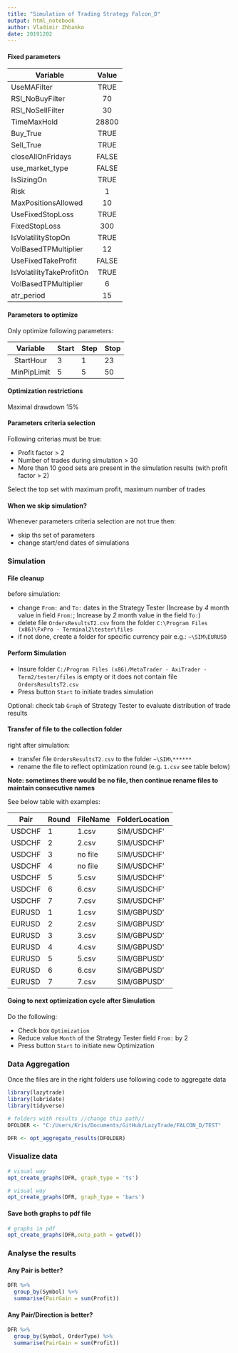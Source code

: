 ```yaml
---
title: "Simulation of Trading Strategy Falcon_D"
output: html_notebook
author: Vladimir Zhbanko
date: 20191202
---
```



#### Fixed parameters

| Variable                 | Value |
|--------------------------|:-----:|
| UseMAFilter              | TRUE  |
| RSI_NoBuyFilter          |   70  |
| RSI_NoSellFilter         |   30  |
| TimeMaxHold              | 28800 |
| Buy_True                 | TRUE  |
| Sell_True                | TRUE  |
| closeAllOnFridays        | FALSE |
| use_market_type          | FALSE |
| IsSizingOn               | TRUE  |
| Risk                     | 1     |
| MaxPositionsAllowed      | 10    |
| UseFixedStopLoss         | TRUE  |
| FixedStopLoss            | 300   |
| IsVolatilityStopOn       | TRUE  |
| VolBasedTPMultiplier     | 12    |
| UseFixedTakeProfit       | FALSE |
| IsVolatilityTakeProfitOn | TRUE  |
| VolBasedTPMultiplier     | 6     |
| atr_period               | 15    |

#### Parameters to optimize

Only optimize following parameters:

|   Variable  | Start | Step | Stop |
|:-----------:|-------|------|------|
|  StartHour  | 3     | 1    | 23   |
| MinPipLimit | 5     | 5    | 50   |


#### Optimization restrictions

Maximal drawdown 15%

#### Parameters criteria selection

Following criterias must be true:

* Profit factor > 2
* Number of trades during simulation > 30
* More than 10 good sets are present in the simulation results (with profit factor > 2)

Select the top set with maximum profit, maximum number of trades

#### When we skip simulation?

Whenever parameters criteria selection are not true then:

* skip ths set of parameters
* change start/end dates of simulations

### Simulation

#### File cleanup

before simulation:

* change `From:` and `To:` dates in the Strategy Tester (Increase by *4* month value in field `From:`; Increase by *2* month value in the field `To:`)
* delete file `OrdersResultsT2.csv` from the folder `C:\Program Files (x86)\FxPro - Terminal2\tester\files`
* if not done, create a folder for specific currency pair e.g.: `~\SIM\EURUSD`

#### Perform Simulation

* Insure folder `C:/Program Files (x86)/MetaTrader - AxiTrader - Term2/tester/files` is empty or it does not contain file `OrdersResultsT2.csv`
* Press button `Start` to initiate trades simulation

Optional: check tab `Graph` of Strategy Tester to evaluate distribution of trade results

#### Transfer of file to the collection folder

right after simulation:

* transfer file `OrdersResultsT2.csv` to the folder `~\SIM\******`
* rename the file to reflect optimization round (e.g. `1.csv` see table below)

**Note: sometimes there would be no file, then continue rename files to maintain consecutive names**

See below table with examples:

| Pair   | Round | FileName | FolderLocation |
|--------|-------|----------|----------------|
| USDCHF | 1     | 1.csv    | SIM/USDCHF'    |
| USDCHF | 2     | 2.csv    | SIM/USDCHF'    |
| USDCHF | 3     | no file  | SIM/USDCHF'    |
| USDCHF | 4     | no file  | SIM/USDCHF'    |
| USDCHF | 5     | 5.csv    | SIM/USDCHF'    |
| USDCHF | 6     | 6.csv    | SIM/USDCHF'    |
| USDCHF | 7     | 7.csv    | SIM/USDCHF'    |
| EURUSD | 1     | 1.csv    | SIM/GBPUSD'    |
| EURUSD | 2     | 2.csv    | SIM/GBPUSD'    |
| EURUSD | 3     | 3.csv    | SIM/GBPUSD'    |
| EURUSD | 4     | 4.csv    | SIM/GBPUSD'    |
| EURUSD | 5     | 5.csv    | SIM/GBPUSD'    |
| EURUSD | 6     | 6.csv    | SIM/GBPUSD'    |
| EURUSD | 7     | 7.csv    | SIM/GBPUSD'    |


#### Going to next optimization cycle after Simulation

Do the following:

* Check box `Optimization`
* Reduce value `Month` of the Strategy Tester field `From:` by 2
* Press button `Start` to initiate new Optimization

### Data Aggregation

Once the files are in the right folders use following code to aggregate data

```r
library(lazytrade)
library(lubridate)
library(tidyverse)

# folders with results //change this path//
DFOLDER <- "C:/Users/Kris/Documents/GitHub/LazyTrade/FALCON_D/TEST"

DFR <- opt_aggregate_results(DFOLDER)

```


### Visualize data

```r
# visual way
opt_create_graphs(DFR, graph_type = 'ts')

```

```r
# visual way
opt_create_graphs(DFR, graph_type = 'bars')

```

#### Save both graphs to pdf file

```r
# graphs in pdf
opt_create_graphs(DFR,outp_path = getwd())

```


### Analyse the results

#### Any Pair is better?

```r
DFR %>% 
  group_by(Symbol) %>% 
  summarise(PairGain = sum(Profit))
```


#### Any Pair/Direction is better?

```r
DFR %>% 
  group_by(Symbol, OrderType) %>% 
  summarise(PairGain = sum(Profit))
```